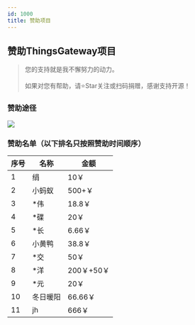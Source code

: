 ```yaml
---
id: 1000
title: 赞助项目
---
```


## 赞助ThingsGateway项目
> 您的支持就是我不懈努力的动力。<br></br>如果对您有帮助，请⭐Star关注或扫码捐赠，感谢支持开源！

### 赞助途径
![](/img/pay.png)


### 赞助名单（以下排名只按照赞助时间顺序）

|序号|名称|金额|
|-----------|--------------|-----------------|
|1| 绢| 10￥|
|2| 小蚂蚁 |500+￥|
|3| *伟 |18.8￥|
|4| *碟 |20￥|
|5| *长 |6.66￥|
|6| 小黄鸭 |38.8￥|
|7| *交 |50￥|
|8| *洋 |200￥+50￥|
|9| *元 |20￥|
|10| 冬日暖阳 |66.66￥|
|11| jh |666￥|


